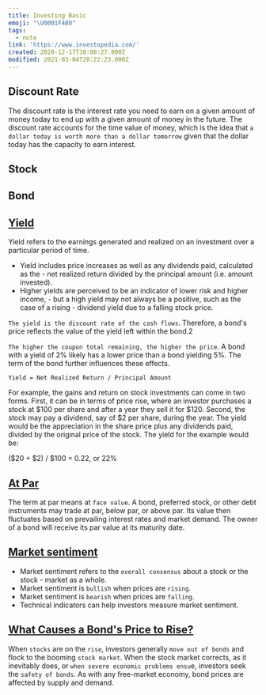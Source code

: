 ```yaml
---
title: Investing Basic
emoji: "\U0001F4B0"
tags:
  - note
link: 'https://www.investopedia.com/'
created: 2020-12-17T18:08:27.000Z
modified: 2021-03-04T20:22:23.000Z
---
```


## Discount Rate

The discount rate is the interest rate you need to earn on a given amount of money today to end up with a given amount of money in the future. The discount rate accounts for the time value of money, which is the idea that `a dollar today is worth more than a dollar tomorrow` given that the dollar today has the capacity to earn interest.

## Stock

## Bond

## [Yield](https://www.investopedia.com/terms/y/yield.asp)

Yield refers to the earnings generated and realized on an investment over a particular period of time.

- Yield includes price increases as well as any dividends paid, calculated as the - net realized return divided by the principal amount (i.e. amount invested).
- Higher yields are perceived to be an indicator of lower risk and higher income, - but a high yield may not always be a positive, such as the case of a rising - dividend yield due to a falling stock price.

`The yield is the discount rate of the cash flows`. Therefore, a bond's price reflects the value of the yield left within the bond.2

`The higher the coupon total remaining, the higher the price`. A bond with a yield of 2% likely has a lower price than a bond yielding 5%. The term of the bond further influences these effects.

`Yield = Net Realized Return / Principal Amount`

For example, the gains and return on stock investments can come in two forms. First, it can be in terms of price rise, where an investor purchases a stock at $100 per share and after a year they sell it for $120. Second, the stock may pay a dividend, say of $2 per share, during the year. The yield would be the appreciation in the share price plus any dividends paid, divided by the original price of the stock. The yield for the example would be:

($20 + $2) / $100 = 0.22, or 22%

## [At Par](https://www.investopedia.com/terms/a/at-par.asp)

The term at par means at `face value`. A bond, preferred stock, or other debt instruments may trade at par, below par, or above par. Its value then fluctuates based on prevailing interest rates and market demand. The owner of a bond will receive its par value at its maturity date.

## [Market sentiment](https://www.investopedia.com/terms/m/marketsentiment.asp)

- Market sentiment refers to the `overall consensus` about a stock or the stock - market as a whole.
- Market sentiment is `bullish` when prices are `rising`.
- Market sentiment is `bearish` when prices are `falling`.
- Technical indicators can help investors measure market sentiment.

## [What Causes a Bond's Price to Rise?](https://www.investopedia.com/ask/answers/111414/what-causes-bonds-price-rise.asp)

When `stocks` are on the `rise`, investors generally `move out of bonds` and flock to the booming `stock market`. When the stock market corrects, as it inevitably does, or `when severe economic problems ensu`e, investors seek the `safety of bonds`. As with any free-market economy, bond prices are affected by supply and demand.
